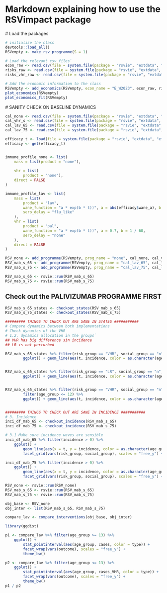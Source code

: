 # Markdown explaining how to use the RSVimpact package

# Load the packages
```r

# initialize the class
devtools::load_all()
RSVempty <- make_rsv_programme(S = 1)

# Load the relevant csv files`
econ_raw <- read.csv(file = system.file(package = "rsvie", "extdata", "econ", "econ_pars.csv")) 
risks_raw <- read.csv(file = system.file(package = "rsvie", "extdata", "econ", "outcome_risks.csv"))
risks_vhr_raw <- read.csv(file = system.file(package = "rsvie", "extdata", "econ", "outcome_risks_vhr.csv"))

# Add the economic information to the class
RSVempty <- add_economics(RSVempty, econ_name = "E_W2023", econ_raw, risks_raw, risks_vhr_raw)
plot_economics(RSVempty)
plot_economics_fit(RSVempty)

```


# SANITY CHECK ON BASELINE DYNAMICS

```r

cal_none <- read.csv(file = system.file(package = "rsvie", "extdata", "calendars", "cal_none.csv")) 
cal_vhr_s <- read.csv(file = system.file(package = "rsvie", "extdata", "calendars", "cal_vhr_s.csv")) 
cal_lav_65 <- read.csv(file = system.file(package = "rsvie", "extdata", "calendars", "cal_lav_oa_65.csv")) 
cal_lav_75 <- read.csv(file = system.file(package = "rsvie", "extdata", "calendars", "cal_lav_oa_75.csv")) 

efficacy_t <- load(file = system.file(package = "rsvie", "extdata", "efficacies", "oa_post_wane.RData")) 
efficacy <- get(efficacy_t)


immune_profile_none <- list(
    mass = list(product = "none"),
    
    vhr = list(
        product = "none"),
    direct = FALSE
)

immune_profile_lav <- list(
    mass = list(
        product = "lav",
        wane_function = "a * exp(b * t))", a = abs(efficacy$wane_a), b = abs(efficacy$wane_b),
        sero_delay = "flu_like" 
    ),
    vhr = list(
        product = "pal",
        wane_function = "a * exp(b * t))", a = 0.7, b = 1 / 60,
        sero_delay = "none"
    ),
    direct = FALSE
)

RSV_none <- add_programme(RSVempty, prog_name = "none", cal_none, cal_vhr_s, immune_profile_none)
RSV_mab_s_65 <- add_programme(RSVempty, prog_name = "cal_lav_65", cal_lav_65, cal_vhr_s, immune_profile_lav)
RSV_mab_s_75 <- add_programme(RSVempty, prog_name = "cal_lav_75", cal_lav_75, cal_vhr_s, immune_profile_lav)

RSV_mab_s_65 <- rsvie::run(RSV_mab_s_65)
RSV_mab_s_75 <- rsvie::run(RSV_mab_s_75)

```

## Check out the PALIVIZUMAB PROGRAMME FIRST

```r

RSV_mab_s_65_states <- checkout_states(RSV_mab_s_65)
RSV_mab_s_75_states <- checkout_states(RSV_mab_s_75)

######### THINGS TO CHECK OUT ARE SANE IN STATES ###########
# Compare dynamics between both implementations
# Check dynamics of the VHR
# 1.2. dynamics allocation in the groups`
## VHR has big difference sin incidence
## LR is not perturbed

RSV_mab_s_65_states %>% filter(risk_group == "VHR", social_group == "n",state_name == "V3_lav") %>% 
        ggplot() + geom_line(aes(t, incidence, color = as.character(age_group))) + facet_grid(vars(model_type))


RSV_mab_s_65_states %>% filter(risk_group == "LR", social_group == "n",state_name == "I3") %>% 
        ggplot() + geom_line(aes(t, incidence, color = as.character(age_group))) + facet_grid(vars(model_type))


RSV_mab_s_65_states %>% filter(risk_group == "VHR", social_group == "n", state_name == state_name %in% c("I0", "I1", "I2")) %>% 
        filter(age_group <= 12) %>%
        ggplot() + geom_line(aes(t, incidence, color = as.character(age_group))) + facet_grid(vars(model_type))


######### THINGS TO CHECK OUT ARE SANE IN INCIDENCE ###########
# 3. Incidence 
inci_df_mab_65 <- checkout_incidence(RSV_mab_s_65)
inci_df_mab_75 <- checkout_incidence(RSV_mab_s_75)

# 3.1 Make sure incidence waves are sensible
inci_df_mab_65 %>% filter(incidence > 0) %>%
    ggplot() + 
        geom_line(aes(x = t, y = incidence, color = as.character(age_group))) + 
        facet_grid(vars(risk_group, social_group), scales = "free_y") + theme_bw()

inci_df_mab_75 %>% filter(incidence > 0) %>%
    ggplot() + 
        geom_line(aes(x = t, y = incidence, color = as.character(age_group))) + 
        facet_grid(vars(risk_group, social_group), scales = "free_y") + theme_bw()


```



```r

RSV_none <- rsvie::run(RSV_none)
RSV_mab_s_65 <- rsvie::run(RSV_mab_s_65)
RSV_mab_s_75 <- rsvie::run(RSV_mab_s_75)

obj_base <- RSV_none
obj_inter <- list(RSV_mab_s_65, RSV_mab_s_75)

compare_lav <- compare_interventions(obj_base, obj_inter)

library(ggdist)

p1 <- compare_lav %>% filter(age_group >= 13) %>%
    ggplot() + 
        stat_pointinterval(aes(age_group, cases, color = type)) + 
        facet_wrap(vars(outcome), scales = "free_y") + 
        theme_bw()

p2 <- compare_lav %>% filter(age_group <= 13) %>%
    ggplot() + 
        stat_pointinterval(aes(age_group, cases_VHR, color = type)) + 
        facet_wrap(vars(outcome), scales = "free_y") + 
        theme_bw()
p1 / p2



```